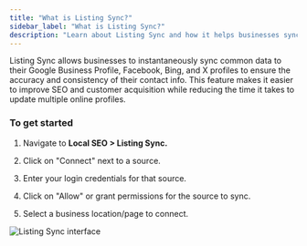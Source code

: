 ```yaml
---
title: "What is Listing Sync?"
sidebar_label: "What is Listing Sync?"
description: "Learn about Listing Sync and how it helps businesses sync data across online profiles"
---
```


Listing Sync allows businesses to instantaneously sync common data to their Google Business Profile, Facebook, Bing, and X profiles to ensure the accuracy and consistency of their contact info. This feature makes it easier to improve SEO and customer acquisition while reducing the time it takes to update multiple online profiles.

### **To get started**

1) Navigate to **Local SEO > Listing Sync.**

2) Click on "Connect" next to a source.

3) Enter your login credentials for that source.

4) Click on "Allow" or grant permissions for the source to sync.

5) Select a business location/page to connect.

![Listing Sync interface](/img/listing-sync/what-is-listing-sync.jpg)